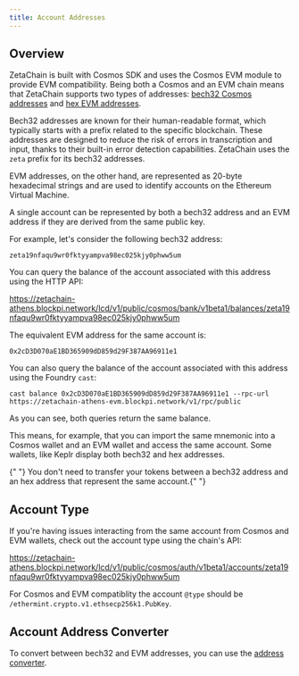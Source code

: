 ```yaml
---
title: Account Addresses
---
```




## Overview

ZetaChain is built with Cosmos SDK and uses the Cosmos EVM module to provide EVM
compatibility. Being both a Cosmos and an EVM chain means that ZetaChain
supports two types of addresses: [bech32 Cosmos
addresses](https://docs.cosmos.network/main/build/spec/addresses/bech32) and
[hex EVM addresses](https://ethereum.org/developers/docs/accounts).

Bech32 addresses are known for their human-readable format, which typically
starts with a prefix related to the specific blockchain. These addresses are
designed to reduce the risk of errors in transcription and input, thanks to
their built-in error detection capabilities. ZetaChain uses the `zeta` prefix
for its bech32 addresses.

EVM addresses, on the other hand, are represented as 20-byte hexadecimal strings
and are used to identify accounts on the Ethereum Virtual Machine.

A single account can be represented by both a bech32 address and an EVM address
if they are derived from the same public key.

For example, let's consider the following bech32 address:

```
zeta19nfaqu9wr0fktyyampva98ec025kjy0phww5um
```

You can query the balance of the account associated with this address using the
HTTP API:

https://zetachain-athens.blockpi.network/lcd/v1/public/cosmos/bank/v1beta1/balances/zeta19nfaqu9wr0fktyyampva98ec025kjy0phww5um

The equivalent EVM address for the same account is:

```
0x2cD3D070aE1BD365909dD859d29F387AA96911e1
```

You can also query the balance of the account associated with this address using
the Foundry `cast`:

```
cast balance 0x2cD3D070aE1BD365909dD859d29F387AA96911e1 --rpc-url https://zetachain-athens-evm.blockpi.network/v1/rpc/public
```

As you can see, both queries return the same balance.

This means, for example, that you can import the same mnemonic into a Cosmos
wallet and an EVM wallet and access the same account. Some wallets, like Keplr
display both bech32 and hex addresses.

<Alert variant="tip">
  {" "}
  You don't need to transfer your tokens between a bech32 address and an hex address that represent the same account.{" "}
</Alert>

## Account Type

If you're having issues interacting from the same account from Cosmos and EVM
wallets, check out the account type using the chain's API:

https://zetachain-athens.blockpi.network/lcd/v1/public/cosmos/auth/v1beta1/accounts/zeta19nfaqu9wr0fktyyampva98ec025kjy0phww5um

For Cosmos and EVM compatiblity the account `@type` should be
`/ethermint.crypto.v1.ethsecp256k1.PubKey`.

## Account Address Converter

To convert between bech32 and EVM addresses, you can use the [address
converter](/reference/tools/address-converter).

```

```
